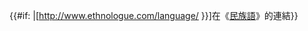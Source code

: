 {{#if: {{{1|}}}|[http://www.ethnologue.com/language/{{{1}}} {{{2|{{PAGENAME}}}}}]在《[[民族語]]》的連結}}<noinclude>{{Documentation}}</noinclude>